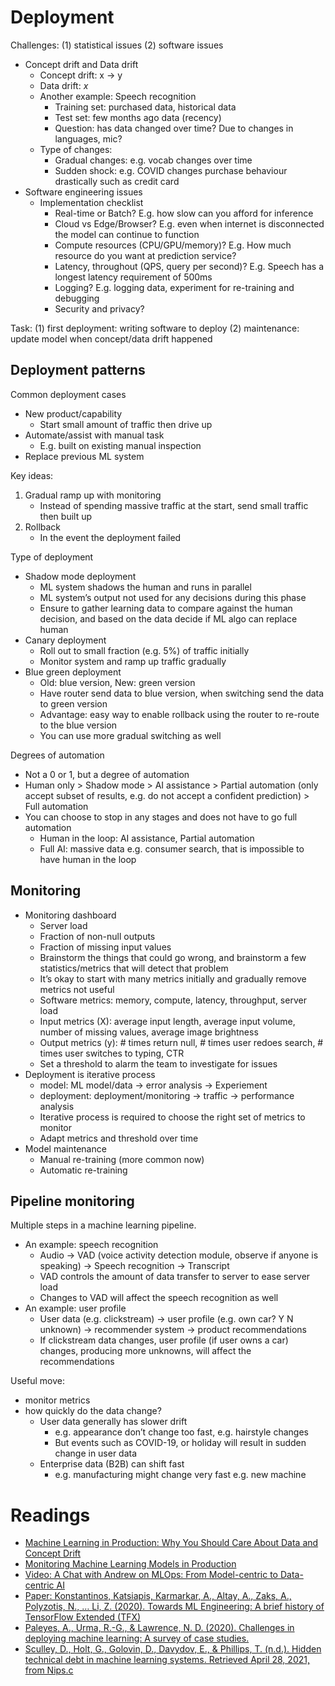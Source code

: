 # Deployment

Challenges: (1) statistical issues (2) software issues

- Concept drift and Data drift
  - Concept drift: x $\rightarrow$ y
  - Data drift: $x$
  - Another example: Speech recognition
    - Training set: purchased data, historical data
    - Test set: few months ago data (recency)
    - Question: has data changed over time? Due to changes
      in languages, mic?
  - Type of changes:
    - Gradual changes: e.g. vocab changes over time
    - Sudden shock: e.g. COVID changes purchase behaviour
      drastically such as credit card

- Software engineering issues
  - Implementation checklist
    - Real-time or Batch? E.g. how slow can you afford for
      inference
    - Cloud vs Edge/Browser? E.g. even when internet is
      disconnected the model can continue to function
    - Compute resources (CPU/GPU/memory)? E.g. How much
      resource do you want at prediction service?
    - Latency, throughout (QPS, query per second)? E.g.
      Speech has a longest latency requirement of 500ms
    - Logging? E.g. logging data, experiment for re-training
      and debugging
    - Security and privacy?

Task: (1) first deployment: writing software to deploy
(2) maintenance: update model when concept/data drift happened 

## Deployment patterns

Common deployment cases

- New product/capability
  - Start small amount of traffic then drive up
- Automate/assist with manual task
  - E.g. built on existing manual inspection
- Replace previous ML system

Key ideas:

1. Gradual ramp up with monitoring
    - Instead of spending massive traffic at the start, send
      small traffic then built up
2. Rollback
   - In the event the deployment failed

Type of deployment

- Shadow mode deployment
  - ML system shadows the human and runs in parallel
  - ML system's output not used for any decisions during
    this phase
  - Ensure to gather learning data to compare against the
    human decision, and based on the data decide if ML algo
    can replace human
- Canary deployment
  - Roll out to small fraction (e.g. 5%) of traffic
    initially
  - Monitor system and ramp up traffic gradually
- Blue green deployment
  - Old: blue version, New: green version
  - Have router send data to blue version, when switching
    send the data to green version
  - Advantage: easy way to enable rollback using the router
    to re-route to the blue version
  - You can use more gradual switching as well

Degrees of automation

- Not a 0 or 1, but a degree of automation
- Human only > Shadow mode > AI assistance > Partial
  automation (only accept subset of results, e.g. do not
  accept a confident prediction) > Full automation
- You can choose to stop in any stages and does not have to
  go full automation
  - Human in the loop: AI assistance, Partial automation
  - Full AI: massive data e.g. consumer search, that is
    impossible to have human in the loop

## Monitoring

- Monitoring dashboard
  - Server load
  - Fraction of non-null outputs
  - Fraction of missing input values
  - Brainstorm the things that could go wrong, and
    brainstorm a few statistics/metrics that will detect
    that problem
  - It's okay to start with many metrics initially and
    gradually remove metrics not useful
  - Software metrics: memory, compute, latency, throughput,
    server load
  - Input metrics (X): average input length, average input
    volume, number of missing values, average image
    brightness
  - Output metrics (y): # times return null, # times
    user redoes search, # times user switches to typing, CTR
  - Set a threshold to alarm the team to investigate for
    issues
- Deployment is iterative process
  - model: ML model/data -> error analysis -> Experiement
  - deployment: deployment/monitoring -> traffic ->
    performance analysis
  - Iterative process is required to choose the right set of
    metrics to monitor
  - Adapt metrics and threshold over time
- Model maintenance
  - Manual re-training (more common now)
  - Automatic re-training

## Pipeline monitoring

Multiple steps in a machine learning pipeline.

- An example: speech recognition
  - Audio -> VAD (voice activity detection module, observe if
    anyone is speaking) -> Speech recognition -> Transcript
  - VAD controls the amount of data transfer to server to
    ease server load
  - Changes to VAD will affect the speech recognition as
    well
- An example: user profile
  - User data (e.g. clickstream) -> user profile (e.g. own
    car? Y N unknown) -> recommender system -> product
    recommendations
  - If clickstream data changes, user profile (if user owns
    a car) changes, producing more unknowns, will affect the
    recommendations

Useful move:

- monitor metrics
- how quickly do the data change?
  - User data generally has slower drift
      - e.g. appearance don't change too fast, e.g. hairstyle changes
      - But events such as COVID-19, or holiday will result
        in sudden change in user data
  - Enterprise data (B2B) can shift fast
      - e.g. manufacturing might change very fast e.g. new
        machine

# Readings

- [Machine Learning in Production: Why You Should Care About
  Data and Concept
  Drift](https://towardsdatascience.com/machine-learning-in-production-why-you-should-care-about-data-and-concept-drift-d96d0bc907fb)
- [Monitoring Machine Learning Models in
  Production](https://christophergs.com/machine%20learning/2020/03/14/how-to-monitor-machine-learning-models/)
- [Video: A Chat with Andrew on MLOps: From Model-centric to
  Data-centric
  AI](https://www.youtube.com/watch?v=06-AZXmwHjo)
- [Paper: Konstantinos, Katsiapis, Karmarkar, A., Altay, A.,
  Zaks, A., Polyzotis, N., … Li, Z. (2020). Towards ML
  Engineering: A brief history of TensorFlow Extended
  (TFX)](http://arxiv.org/abs/2010.02013)
- [Paleyes, A., Urma, R.-G., & Lawrence, N. D. (2020).
  Challenges in deploying machine learning: A survey of case
  studies.](http://arxiv.org/abs/2011.09926)
- [Sculley, D., Holt, G., Golovin, D., Davydov, E., &
  Phillips, T. (n.d.). Hidden technical debt in machine
  learning systems. Retrieved April 28, 2021, from
  Nips.c](https://papers.nips.cc/paper/2015/file/86df7dcfd896fcaf2674f757a2463eba-Paper.pdf)
